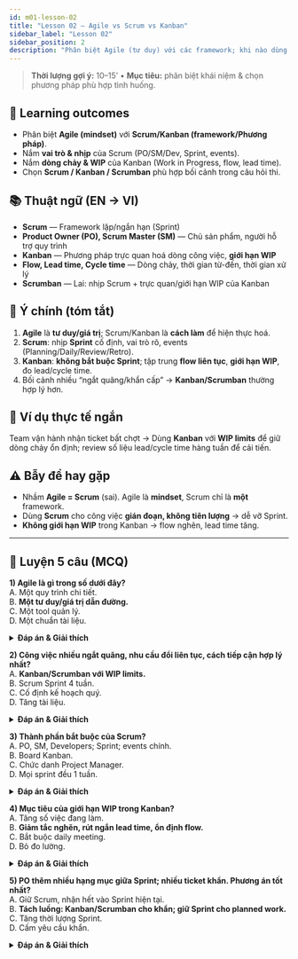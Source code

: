 ```yaml
---
id: m01-lesson-02
title: "Lesson 02 — Agile vs Scrum vs Kanban"
sidebar_label: "Lesson 02"
sidebar_position: 2
description: "Phân biệt Agile (tư duy) với các framework; khi nào dùng Scrum/Kanban; vai trò, nhịp độ, WIP; bẫy đề điển hình."
---
```


> **Thời lượng gợi ý:** 10–15’ • **Mục tiêu:** phân biệt khái niệm & chọn phương pháp phù hợp tình huống.

## 🎯 Learning outcomes
- Phân biệt **Agile (mindset)** với **Scrum/Kanban (framework/Phương pháp)**.  
- Nắm **vai trò & nhịp** của Scrum (PO/SM/Dev, Sprint, events).  
- Nắm **dòng chảy & WIP** của Kanban (Work in Progress, flow, lead time).  
- Chọn **Scrum / Kanban / Scrumban** phù hợp bối cảnh trong câu hỏi thi.

## 📚 Thuật ngữ (EN → VI)
- **Scrum** — Framework lặp/ngắn hạn (Sprint)  
- **Product Owner (PO), Scrum Master (SM)** — Chủ sản phẩm, người hỗ trợ quy trình  
- **Kanban** — Phương pháp trực quan hoá dòng công việc, **giới hạn WIP**  
- **Flow, Lead time, Cycle time** — Dòng chảy, thời gian từ-đến, thời gian xử lý  
- **Scrumban** — Lai: nhịp Scrum + trực quan/giới hạn WIP của Kanban

## 🔑 Ý chính (tóm tắt)
1. **Agile** là **tư duy/giá trị**; Scrum/Kanban là **cách làm** để hiện thực hoá.  
2. **Scrum**: nhịp **Sprint** cố định, vai trò rõ, events (Planning/Daily/Review/Retro).  
3. **Kanban**: **không bắt buộc Sprint**; tập trung **flow liên tục**, **giới hạn WIP**, đo lead/cycle time.  
4. Bối cảnh nhiều “ngắt quãng/khẩn cấp” → **Kanban/Scrumban** thường hợp lý hơn.

## 🧩 Ví dụ thực tế ngắn
Team vận hành nhận ticket bất chợt → Dùng **Kanban** với **WIP limits** để giữ dòng chảy ổn định; review số liệu lead/cycle time hàng tuần để cải tiến.

## ⚠️ Bẫy đề hay gặp
- Nhầm **Agile = Scrum** (sai). Agile là **mindset**, Scrum chỉ là **một** framework.  
- Dùng **Scrum** cho công việc **gián đoạn, không tiên lượng** → dễ vỡ Sprint.  
- **Không giới hạn WIP** trong Kanban → flow nghẽn, lead time tăng.

---
## 📝 Luyện 5 câu (MCQ)

**1) Agile là gì trong số dưới đây?**  
A. Một quy trình chi tiết.  
B. **Một tư duy/giá trị dẫn đường.**  
C. Một tool quản lý.  
D. Một chuẩn tài liệu.

<details>
<summary><strong>Đáp án &amp; Giải thích</strong></summary>

**B.** Scrum/Kanban là cách làm; Agile là mindset/values.

</details>

**2) Công việc nhiều ngắt quãng, nhu cầu đổi liên tục, cách tiếp cận hợp lý nhất?**  
A. **Kanban/Scrumban với WIP limits.**  
B. Scrum Sprint 4 tuần.  
C. Cố định kế hoạch quý.  
D. Tăng tài liệu.

<details>
<summary><strong>Đáp án &amp; Giải thích</strong></summary>

**A.** Flow liên tục + giới hạn WIP giúp ổn định.

</details>

**3) Thành phần bắt buộc của Scrum?**  
A. PO, SM, Developers; Sprint; events chính.  
B. Board Kanban.  
C. Chức danh Project Manager.  
D. Mọi sprint đều 1 tuần.

<details>
<summary><strong>Đáp án &amp; Giải thích</strong></summary>

**A.** Vai trò + Sprint + các sự kiện cốt lõi.

</details>

**4) Mục tiêu của giới hạn WIP trong Kanban?**  
A. Tăng số việc đang làm.  
B. **Giảm tắc nghẽn, rút ngắn lead time, ổn định flow.**  
C. Bắt buộc daily meeting.  
D. Bỏ đo lường.

<details>
<summary><strong>Đáp án &amp; Giải thích</strong></summary>

**B.** WIP limits kiểm soát dòng chảy để nâng throughput/ổn định lead time.

</details>

**5) PO thêm nhiều hạng mục giữa Sprint; nhiều ticket khẩn. Phương án tốt nhất?**  
A. Giữ Scrum, nhận hết vào Sprint hiện tại.  
B. **Tách luồng: Kanban/Scrumban cho khẩn; giữ Sprint cho planned work.**  
C. Tăng thời lượng Sprint.  
D. Cấm yêu cầu khẩn.

<details>
<summary><strong>Đáp án &amp; Giải thích</strong></summary>

**B.** Planned (Scrum) vs. Unplanned (Kanban/Scrumban) để tối ưu.

</details>
